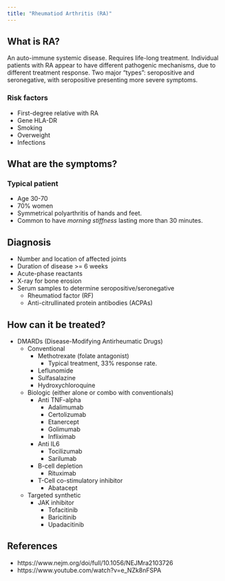 ```yaml
---
title: "Rheumatiod Arthritis (RA)"
---
```


## What is RA?

An auto-immune systemic disease.
Requires life-long treatment.
Individual patients with RA appear to have different pathogenic mechanisms, due to different treatment response.
Two major "types": seropositive and seronegative, with seropositive presenting more severe symptoms.

### Risk factors

* First-degree relative with RA
* Gene HLA-DR
* Smoking
* Overweight
* Infections

## What are the symptoms?

### Typical patient

* Age 30-70
* 70% women
* Symmetrical polyarthritis of hands and feet.
* Common to have *morning stiffness* lasting more than 30 minutes.

## Diagnosis

* Number and location of affected joints
* Duration of disease >= 6 weeks
* Acute-phase reactants
* X-ray for bone erosion
* Serum samples to determine seropositive/seronegative
  * Rheumatiod factor (RF)
  * Anti-citrullinated protein antibodies (ACPAs)

## How can it be treated?

* DMARDs (Disease-Modifying Antirheumatic Drugs)
  * Conventional
    * Methotrexate (folate antagonist)
      * Typical treatment, 33% response rate.
    * Leflunomide
    * Sulfasalazine
    * Hydroxychloroquine
  * Biologic (either alone or combo with conventionals)
    * Anti TNF-alpha
      * Adalimumab
      * Certolizumab
      * Etanercept
      * Golimumab
      * Infliximab
    * Anti IL6
      * Tocilizumab
      * Sarilumab
    * B-cell depletion
      * Rituximab
    * T-Cell co-stimulatory inhibitor
      * Abatacept
  * Targeted synthetic
    * JAK inhibitor
      * Tofacitinib
      * Baricitinib
      * Upadacitinib

## References

* https://www.nejm.org/doi/full/10.1056/NEJMra2103726
* https://www.youtube.com/watch?v=e_NZk8nFSPA
